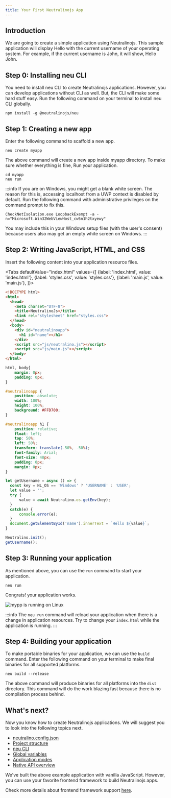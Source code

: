 ```yaml
---
title: Your First Neutralinojs App
---
```



## Introduction

We are going to create a simple application using Neutralinojs. This sample application will display Hello with the
current username of your operating system. For example, if the current username is John, it will show, Hello John.

## Step 0: Installing neu CLI
You need to install neu CLI to create Neutralinojs applications. However, you can develop applications without CLI as well.
But, the CLI will make some hard stuff easy. Run the following command on your terminal to install neu CLI globally.
```
npm install -g @neutralinojs/neu
```

## Step 1: Creating a new app

Enter the following command to scaffold a new app.

```
neu create myapp
```

The above command will create a new app inside myapp directory. To make sure whether everything is fine, Run your application.
```
cd myapp
neu run
```

:::info
If you are on Windows, you might get a blank white screen.
The reason for this is, accessing localhost from a UWP context is disabled by default.
Run the following command with administrative privileges on the command prompt to fix this.
```
CheckNetIsolation.exe LoopbackExempt -a -n="Microsoft.Win32WebViewHost_cw5n1h2txyewy"
```
You may include this in your Windows setup files (with the user's consent) because users also may get an empty white screen on Windows.
:::

## Step 2: Writing JavaScript, HTML, and CSS
Insert the following content into your application resource files.

<Tabs
  defaultValue="index.html"
  values={[
    {label: 'index.html', value: 'index.html'},
    {label: 'styles.css', value: 'styles.css'},
    {label: 'main.js', value: 'main.js'},
  ]}>
  <TabItem value="index.html">

  ```html
  <!DOCTYPE html>
  <html>
    <head>
      <meta charset="UTF-8">
      <title>NeutralinoJs</title>
      <link rel="stylesheet" href="styles.css">
    </head>
    <body>
      <div id="neutralinoapp">
        <h1 id="name"></h1>
      </div>
      <script src="js/neutralino.js"></script>
      <script src="js/main.js"></script>
    </body>
  </html>
  ```

  </TabItem>
  <TabItem value="styles.css">

  ```css
  html, body{
      margin: 0px;
      padding: 0px;
  }

  #neutralinoapp {
      position: absolute;
      width: 100%;
      height: 100%;
      background: #FFD700;
  }

  #neutralinoapp h1 {
      position: relative;
      float: left;
      top: 50%;
      left: 50%;
      transform: translate(-50%, -50%);
      font-family: Arial;
      font-size: 48px;
      padding: 0px;
      margin: 0px;
  }
  ```

  </TabItem>
  <TabItem value="main.js">

  ```js
  let getUsername = async () => {
    const key = NL_OS == 'Windows' ? 'USERNAME' : 'USER';
    let value = '';
    try {
        value = await Neutralino.os.getEnv(key);
    }
    catch(e) {
        console.error(e);
    }
    document.getElementById('name').innerText = `Hello ${value}`;
  }

  Neutralino.init();
  getUsername();
  ```

  </TabItem>
</Tabs>

## Step 3: Running your application

As mentioned above, you can use the `run` command to start your application.
```
neu run
```
Congrats! your application works.

![mypp is running on Linux](../assets/myapp-running-linux.png)

:::info
The `neu run` command will reload your application when there is a change in application resources.
Try to change your `index.html` while the application is running.
:::

## Step 4: Building your application 
To make portable binaries for your application, we can use the `build` command.
Enter the following command on your terminal to make final binaries for all supported platforms. 

```
neu build --release
```

The above command will produce binaries for all platforms into the `dist` directory.
This command will do the work blazing fast because there is no compilation process behind.

## What's next?
Now you know how to create Neutralinojs applications. We will suggest you to look into the
following topics next.

- [neutralino.config.json](../configuration/neutralino.config.json)
- [Project structure](../configuration/project-structure)
- [neu CLI](../cli/neu-cli)
- [Global variables](../api/global-variables)
- [Application modes](../configuration/modes)
- [Native API overview](../api/overview)

We've built the above example application with vanilla JavaScript. However, you can use your favorite frontend
framework to build Neutralinojs apps.

Check more details about frontend framework support [here](../configuration/project-structure#developing-apps-with-frontend-frameworks).
